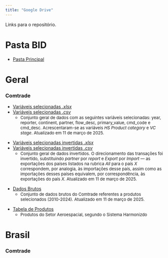 ```yaml
---
title: "Google Drive"
---
```


Links para o repositório.

# Pasta BID

* <a href="https://drive.google.com/drive/folders/1HuwP5g7SQifTCrrgfhSzAjyBsuhrMyo2?usp=sharing" target="_blank">Pasta Principal</a> 

 <!-- 
* <a href=" " target="_blank"> NOME  </a> 
<font size="2">    
   * </font>
  -->

# Geral 

### Comtrade


<!--Variáveis selecionadas --> 
* <a href="https://docs.google.com/spreadsheets/d/1cpicrxwJmMMfvsDzQ1n_XnR54burBqVy/edit?usp=sharing&ouid=115921025860185030171&rtpof=true&sd=true" target="_blank"> Variáveis selecionadas *.xlsx*  </a> 
* <a href="https://drive.google.com/file/d/1q0hwO4RivIZ31N56c5VAhbfUrc4TQvPr/view?usp=sharing" target="_blank"> Variáveis selecionadas *.csv*  </a> 
 <font size="2">
  * Conjunto geral de dados com as seguintes variáveis selecionadas: year, reporter, continent, partner, flow_desc, primary_value, cmd_code e cmd_desc.  Acrescentaram-se as variáveis *HS Product category* e *VC stage*. Atualizado em 11 de março de 2025. </font>

<!--Variáveis selecionadas invertidas -->  
* <a href="https://docs.google.com/spreadsheets/d/1AVQgkeW9lc6l7kLDvn8HsGsWvgGC5DnO/edit?usp=sharing&ouid=115921025860185030171&rtpof=true&sd=true" target="_blank"> Variáveis selecionadas invertidas *.xlsx*   </a> 
* <a href="https://drive.google.com/file/d/1u6JsK9pzRFFBF0epZN5qvWcrVS99hlmN/view?usp=sharing" target="_blank"> Variáveis selecionadas  invertidas *.csv* </a> 
 <font size="2">
  * Conjunto geral de dados invertidos. O direcionamento das transações foi invertido, substituindo *partner* por *report* e *Export* por *Import* — as exportações dos países listados na rubrica *All* para o país *X* correspondem, por analogia, às importações desse país, assim como as importações desses países equivalem, por correspondência, às exportações do país *X*.  Atualizado em 11 de março de 2025. </font>  
 
<!-- Dados Brutos -->  
* <a href="https://docs.google.com/spreadsheets/d/1vSJQdnOZQSaVxDfElB6VijEvbHVZcFF8/edit?usp=sharing&ouid=115921025860185030171&rtpof=true&sd=true" target="_blank"> Dados Brutos  </a>  
 <font size="2">
  * Conjunto de dados brutos do Comtrade referentes a produtos selecionados (2010-2024). Atualizado em 11 de março de 2025.  </font> 
  
<!-- Tabela de Produtos -->  
* <a href="https://docs.google.com/spreadsheets/d/10RizlAQk30KUD_zBbpyVKwO-rGgm1zVp/edit?usp=sharing&ouid=115921025860185030171&rtpof=true&sd=true" target="_blank"> Tabela de Produtos  </a>  
 <font size="2">
  * Produtos do Setor Aeroespacial, segundo o Sistema Harmonizdo </font>
 

 
# Brasil

### Comtrade


  
 <!-- 
* <a href=" " target="_blank"> NOME  </a> 
<font size="2">    
   * </font>
  -->
  
  